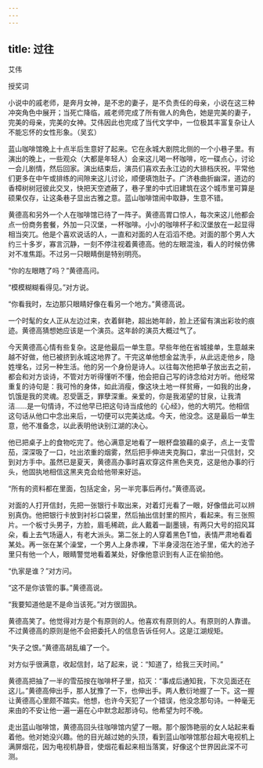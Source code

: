 ```yaml
---
---
---
```

title: 过往
---




艾伟

授奖词

小说中的戚老师，是奔月女神，是不忠的妻子，是不负责任的母亲，小说在这三种冲突角色中展开；当死亡降临，戚老师完成了所有做人的角色，她是完美的妻子，完美的母亲，完美的女神。艾伟因此也完成了当代文学中，一位极其丰富复杂让人不能忘怀的女性形象。（吴玄）

蓝山咖啡馆晚上十点半后生意好了起来。它在永城大剧院北侧的一个小巷子里。有演出的晚上，一些观众（大都是年轻人）会来这儿喝一杯咖啡，吃一碟点心，讨论一会儿剧情，然后回家。演出结束后，演员们喜欢去永江边的大排档庆祝，平常他们更多在中午或排练的间隙来这儿讨论，顺便填饱肚子。广济巷曲折幽深，道边的香樟树树冠彼此交叉，快把天空遮蔽了，巷子里的中式旧建筑在这个城市里可算是硕果仅存，让这条巷子显出古雅之意。蓝山咖啡馆闹中取静，生意不错。

黄德高和另外一个人在咖啡馆已待了一阵子。黄德高胃口惊人，每次来这儿他都会点一份商务套餐，外加一只汉堡，一杯咖啡。小小的咖啡杯子和汉堡放在一起显得相当突兀。他是个喜欢说话的人，一直和对面的人在滔滔不绝。对面的那个男人大约三十多岁，寡言沉静，一刻不停注视着黄德高。他的左眼混浊，看人的时候仿佛对不准焦距。不过另一只眼睛倒是特别明亮。

“你的左眼瞎了吗？”黄德高问。

“模模糊糊看得见。”对方说。

“你看我时，左边那只眼睛好像在看另一个地方。”黄德高说。

一个时髦的女人正从左边过来，衣着鲜艳，超出她年龄，脸上还留有演出彩妆的痕迹。黄德高猜想她应该是一个演员。这年龄的演员大概过气了。

今天黄德高心情有些复杂。这是他最后一单生意。早些年他在省城接单，生意越来越不好做，他已被挤到永城这地界了。干完这单他想金盆洗手，从此远走他乡，隐姓埋名，过另一种生活。他的另一个身份是诗人。以往每次他把单子放出去之前，都会和对方谈诗，不管对方听得懂听不懂，他会把自己写的诗念给对方听。他经常重复的诗句是：我可怜的身体，如此消瘦，像这块土地一样贫瘠，一如我的出身，饥饿是我的灵魂。忍受匮乏，罪孽深重。亲爱的，你是我渴望的甘泉，让我清洁……是一句情诗，不过他早已把这句诗当成他的《心经》，他的大明咒。他相信这句话从他口中念出来后，一切便可以完美达成。今天，他没念。这是最后一单生意，他不准备念，以此表明他诀别江湖的决心。

他已把桌子上的食物吃完了。他心满意足地看了一眼杯盘狼藉的桌子，点上一支雪茄，深深吸了一口，吐出浓重的烟雾，然后把手伸进夹克胸口，拿出一只信封，交到对方手中。虽然已是夏天，黄德高办事时喜欢穿这件黑色夹克，这是他办事的行头，他固执地相信这黑夹克会给他带来好运。

“所有的资料都在里面，包括定金，另一半完事后再付。”黄德高说。

对面的人打开信封，先把一张银行卡取出来，对着灯光看了一眼，好像借此可以辨别真伪。他把银行卡放到衬衫口袋里，然后抽出信封里的照片，看起来。有三张照片。一个板寸头男子，方脸，眉毛稀疏，此人戴着一副墨镜，有两只大号的招风耳朵，看上去气场逼人，有老大派头。第二张上的人穿着黑色T恤，表情严肃地看着某处。再一张在某个澡堂，一个男人上身赤裸，下半身浸泡在池子里，偌大的池子里只有他一个人，眼睛警觉地看着某处，好像他意识到有人正在偷拍他。

“仇家是谁？”对方问。

“这不是你该管的事。”黄德高说。

“我要知道他是不是命当该死。”对方很固执。

黄德高笑了。他觉得对方是个有原则的人。他喜欢有原则的人。有原则的人靠谱。不过黄德高的原则是他不会把委托人的信息告诉任何人。这是江湖规矩。

“失子之恨。”黄德高胡乱编了一个。

对方似乎很满意，收起信封，站了起来，说：“知道了，给我三天时间。”

黄德高把抽了一半的雪茄按在咖啡杯子里，掐灭：“事成后通知我，下次见面还在这儿。”黄德高伸出手，那人犹豫了一下，也伸出手。两人敷衍地握了一下。这一握让黄德高心里颇不踏实。他想，也许今天犯了一个错误，他没念那句诗。一种毫无来由的不安让他一遍一遍在心中默念起那诗句。他希望为时不晚。

走出蓝山咖啡馆，黄德高回头往咖啡馆内望了一眼。那个服饰艳丽的女人站起来看着他。他对她没兴趣。他的目光越过她的头顶，看到蓝山咖啡馆那台超大电视机上满屏烟花，因为电视机静音，使烟花看起来相当落寞，好像这个世界因此深不可测。